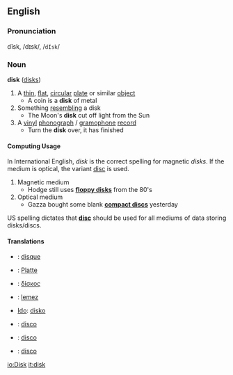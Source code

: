==English==
===Pronunciation===
dĭsk, /dɪsk/, /<tt>dIsk</tt>/

===Noun===
'''disk''' ([[disks]])
#A [[thin]], [[flat]], [[circular]] [[plate]] or similar [[object]]
#* A coin is a '''disk''' of metal
#Something [[resembling]] a disk
#* The Moon's '''disk''' cut off light from the Sun
#A [[vinyl]] [[phonograph]] / [[gramophone]] [[record]]
#* Turn the '''disk''' over, it has finished

====Computing Usage====
In International English, ''disk'' is the correct spelling for magnetic ''disks''. If the medium is optical, the variant [[disc]] is used.

#Magnetic medium
#*Hodge still uses '''[[floppy disk]]s''' from the 80's
#Optical medium
#*Gazza bought some blank '''[[compact disc]]s''' yesterday

US spelling dictates that '''[[disc]]''' should be used for all mediums of data storing disks/discs.

====Translations====
*{{fr}}: [[disque]]
*{{de}}: [[Platte]]
*{{gr}}: [[δίσκος]]
*{{hu}}: [[lemez]]
*[[Ido]]: [[disko]]
*{{it}}: [[disco]]
*{{pt}}: [[disco]]
*{{es}}: [[disco]]

[[io:Disk]]
[[it:disk]]